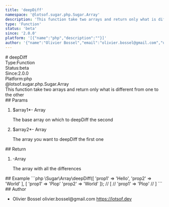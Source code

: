 ```yaml
---
title: 'deepDiff'
namespace: '@lotsof.sugar.php.Sugar.Array'
description: 'This function take two arrays and return only what is different from one to the other'
type: 'Function'
status: 'beta'
since: '2.0.0'
platform: '[{"name":"php","description":""}]'
author: '{"name":"Olivier Bossel","email":"olivier.bossel@gmail.com","url":"https://lotsof.dev"}'
---
```

<div class="docmap-mdx">
# deepDiff
<div class="_metas">
<div class="_type"><span class="_type-label">Type:</span><span class="_type-value">Function</span></div>
<div class="_status"><span class="_status-label">Status:</span><span class="_status-value -beta">beta</span></div>
<div class="_since"><span class="_since-label">Since:</span><span class="_since-value">2.0.0</span></div>
<div class="_platform"><span class="_platform-label">Platform:</span><span class="_platform-value -php">php</span></div>
</div>
<div class="_namespace">@lotsof.sugar.php.Sugar.Array</div>
<div class="_description typo-lead typo-format">
This function take two arrays and return only what is different from one to the other
</div>
<div class="_params">
## Params
<ol class="_list">
<li class="_item">
<span class="_name">$array1<span class="_required">*</span></span><span class="_default">-</span> <span class="_type">Array</span>
<p class="_description">The base array on which to deepDiff the second</p>
</li>
<li class="_item">
<span class="_name">$array2<span class="_required">*</span></span><span class="_default">-</span> <span class="_type">Array</span>
<p class="_description">The array you want to deepDiff the first one</p>
</li>
</ol>
</div>
<div class="_return">
## Return
<ol class="_list">
<li class="_item">
<span class="_default">-</span><span class="_type">Array</span>
<p class="_description">The array with all the differences</p>
</li>
</ol>
</div>
<div class="_examples">
## Example
```php
\Sugar\Array\deepDiff([
   'prop1' => 'Hello',
   'prop2' => 'World'
], [
   'prop1' => 'Plop'
   'prop2' => 'World'
]);
// [
//   'prop1' => 'Plop'
// ]
```
</div>
<div class="_author">
## Author
<ul class="_list">
<li class="_item">
<span class="_name">Olivier Bossel</span>
<span class="_email">olivier.bossel@gmail.com</span>
<a href="https://lotsof.dev" target="_blank" class="_url">https://lotsof.dev</a>
</li>
</ul>
</div>
</div>